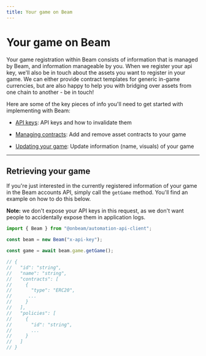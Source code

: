 ```yaml
---
title: Your game on Beam
---
```


# Your game on Beam

Your game registration within Beam consists of information that is managed by Beam, and information manageable by you. When we register your api key, we'll also be in touch about the assets you want to register in your game. We can either provide contract templates for generic in-game currencies, but are also happy to help you with bridging over assets from one chain to another - be in touch!

Here are some of the key pieces of info you'll need to get started with implementing with Beam:

- [API keys](/sdk/game/api-keys): API keys and how to invalidate them

- [Managing contracts](/sdk/game/managing-contracts): Add and remove asset contracts to your game

- [Updating your game](/sdk/game/updating-game): Update information (name, visuals) of your game

---

## Retrieving your game

If you're just interested in the currently registered information of your game in the Beam accounts API, simply call the `getGame` method. You'll find an example on how to do this below.

**Note:** we don't expose your API keys in this request, as we don't want people to accidentally expose them in application logs.

```typescript
import { Beam } from "@onbeam/automation-api-client";

const beam = new Beam("x-api-key");

const game = await beam.game.getGame();

// {
//   "id": "string",
//   "name": "string",
//   "contracts": [
//     {
//       "type": "ERC20",
//      ...
//     }
//   ],
//   "policies": [
//     {
//       "id": "string",
//       ...
//     }
//   ]
// }
```
